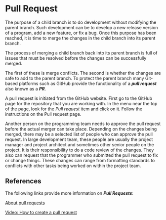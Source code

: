 # Pull Request

The purpose of a child branch is to do development without modifying
the parent branch.  Such development can be to develop a new release
version of a program, add a new feature, or fix a bug.  Once this
purpose has been reached, it is time to merge the changes in the
child branch into its parent branch.

The process of merging a child branch back into its parent branch is
full of issues that must be resolved before the changes can be successfully
merged.

The first of these is merge conflicts.  The second is whether the changes
are safe to add to the parent branch.  To protect the parent branch 
many Git-based platforms such as GitHub provide the functionality of
a ***pull request*** also known as a ***PR***.

A pull request is initiated from the GitHub website.  First go to the
GitHub page for the repository that you are working with.  In the menu
near the top of the page, look for the *Pull request* item and click
on it.  Follow the instructions on the Pull request page.

Another person on the programming team needs to approve the pull
request before the actual merger can take place.  Depending on the changes
being merged, there may be a selected list of people who can approve
the pull request.  In large development team, these people are usually
the project manager and project architect and sometimes other senior
people on the project.  It is their responsibility to do a code review
of the changes.  They also can request that the programmer who submitted
the pull request to fix or change things.  These changes can range 
from formatting standards to conflicts with other tasks being worked 
on within the project team.

## References

The following links provide more information on ***Pull Requests***:

[About pull requests](
    https://docs.github.com/en/pull-requests/collaborating-with-pull-requests/proposing-changes-to-your-work-with-pull-requests/about-pull-requests
    "About Pull Request")

[Video: How to create a pull request](https://www.youtube.com/watch?v=nCKdihvneS0 "Create a Pull Request")

